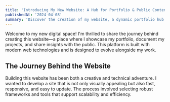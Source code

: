 ```yaml
---
title: 'Introducing My New Website: A Hub for Portfolio & Public Content'
publishedAt: '2024-04-08'
summary: 'Discover the creation of my website, a dynamic portfolio hub that will also serve as a platform for fresh, engaging content.'
---
```


Welcome to my new digital space! I'm thrilled to share the journey behind creating this website—a place where I showcase my portfolio, document my projects, and share insights with the public. This platform is built with modern web technologies and is designed to evolve alongside my work.

## The Journey Behind the Website

Building this website has been both a creative and technical adventure. I wanted to develop a site that is not only visually appealing but also fast, responsive, and easy to update. The process involved selecting robust frameworks and tools that support scalability and efficiency.